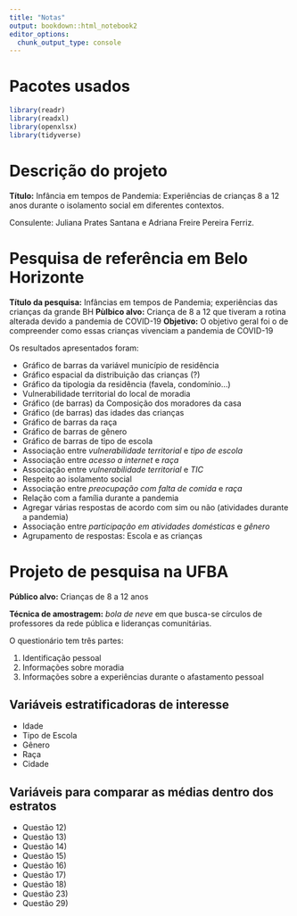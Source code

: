 ```yaml
---
title: "Notas"
output: bookdown::html_notebook2
editor_options: 
  chunk_output_type: console
---
```


# Pacotes usados

```r
library(readr)
library(readxl)
library(openxlsx)
library(tidyverse)
```

# Descrição do projeto

**Título:** Infância em tempos de Pandemia: Experiências de crianças 8 a 12 anos durante o isolamento social em diferentes contextos.

Consulente: Juliana Prates Santana e Adriana Freire Pereira Ferriz.

# Pesquisa de referência em Belo Horizonte

**Título da pesquisa:** Infâncias em tempos de Pandemia; experiências das crianças da grande BH
**Pùlbico alvo:** Criança de 8 a 12 que tiveram a rotina alterada devido a pandemia de COVID-19
**Objetivo:** O objetivo geral foi o de compreender como essas crianças vivenciam a pandemia de COVID-19

Os resultados apresentados foram:

* Gráfico de barras da variável município de residência
* Gráfico espacial da distribuição das crianças (?)
* Gráfico da tipologia da residência (favela, condomínio...)
* Vulnerabilidade territorial do local de moradia
* Gráfico (de barras) da Composição dos moradores da casa
* Gráfico (de barras) das idades das crianças
* Gráfico de barras da raça
* Gráfico de barras de gênero
* Gráfico de barras de tipo de escola
* Associação entre _vulnerabilidade territorial_ e _tipo de escola_
* Associação entre _acesso a internet_ e _raça_
* Associação entre _vulnerabilidade territorial_ e _TIC_
* Respeito ao isolamento social
* Associação entre _preocupação com falta de comida_ e _raça_
* Relação com a família durante a pandemia
* Agregar várias respostas de acordo com sim ou não (atividades durante a pandemia)
* Associação entre _participação em atividades domésticas_ e _gênero_
* Agrupamento de respostas: Escola e as crianças

# Projeto de pesquisa na UFBA

**Público alvo:** Crianças de 8 a 12 anos

**Técnica de amostragem:** _bola de neve_ em que busca-se círculos de professores da rede pública e lideranças comunitárias.

O questionário tem três partes:

1. Identificação pessoal
2. Informações sobre moradia
3. Informações sobre a experiências durante o afastamento pessoal

## Variáveis estratificadoras de interesse 

* Idade
* Tipo de Escola
* Gênero
* Raça
* Cidade 

## Variáveis para comparar as médias dentro dos estratos

* Questão 12)
* Questão 13)
* Questão 14)
* Questão 15)
* Questão 16) 
* Questão 17)
* Questão 18)
* Questão 23)
* Questão 29)
